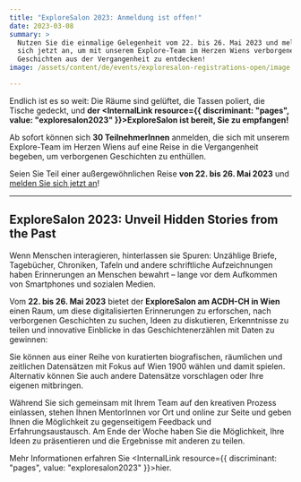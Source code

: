 ```yaml
---
title: "ExploreSalon 2023: Anmeldung ist offen!"
date: 2023-03-08
summary: >
  Nutzen Sie die einmalige Gelegenheit vom 22. bis 26. Mai 2023 und melden Sie
  sich jetzt an, um mit unserem Explore-Team im Herzen Wiens verborgenen
  Geschichten aus der Vergangenheit zu entdecken!
image: /assets/content/de/events/exploresalon-registrations-open/image.png

---
```


Endlich ist es so weit: Die Räume sind gelüftet, die Tassen poliert, die Tische gedeckt, und **der <InternalLink resource={{ discriminant: "pages", value: "exploresalon2023" }}>ExploreSalon</InternalLink> ist bereit, Sie zu empfangen!**

Ab sofort können sich **30 TeilnehmerInnen** anmelden, die sich mit unserem Explore-Team im Herzen Wiens auf eine Reise in die Vergangenheit begeben, um verborgenen Geschichten zu enthüllen.

Seien Sie Teil einer außergewöhnlichen Reise **von 22. bis 26. Mai 2023** und [melden Sie sich jetzt an](https://pretix.eu/ExploreSalon2023/Anmeldung/)!

***

## ExploreSalon 2023: Unveil Hidden Stories from the Past

Wenn Menschen interagieren, hinterlassen sie Spuren: Unzählige Briefe, Tagebücher, Chroniken, Tafeln und andere schriftliche Aufzeichnungen haben Erinnerungen an Menschen bewahrt – lange vor dem Aufkommen von Smartphones und sozialen Medien.

Vom **22. bis 26. Mai 2023** bietet der **ExploreSalon am ACDH-CH in Wien** einen Raum, um diese digitalisierten Erinnerungen zu erforschen, nach verborgenen Geschichten zu suchen, Ideen zu diskutieren, Erkenntnisse zu teilen und innovative Einblicke in das Geschichtenerzählen mit Daten zu gewinnen:

Sie können aus einer Reihe von kuratierten biografischen, räumlichen und zeitlichen Datensätzen mit Fokus auf Wien 1900 wählen und damit spielen. Alternativ können Sie auch andere Datensätze vorschlagen oder Ihre eigenen mitbringen.

Während Sie sich gemeinsam mit Ihrem Team auf den kreativen Prozess einlassen, stehen Ihnen MentorInnen vor Ort und online zur Seite und geben Ihnen die Möglichkeit zu gegenseitigem Feedback und Erfahrungsaustausch. Am Ende der Woche haben Sie die Möglichkeit, Ihre Ideen zu präsentieren und die Ergebnisse mit anderen zu teilen.

Mehr Informationen erfahren Sie <InternalLink resource={{ discriminant: "pages", value: "exploresalon2023" }}>hier</InternalLink>.

